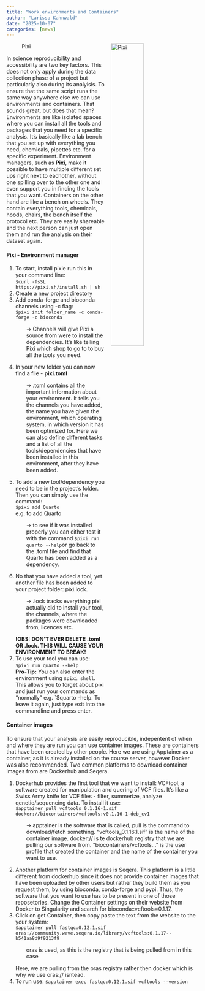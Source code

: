 ```yaml
---
title: "Work environments and Containers"
author: "Larissa Kahnwald"
date: "2025-10-07"
categories: [news]
---
```

![Pixi](pixi2025-10-07.png){style="float:right; width:45%; margin:0 0 1rem 1rem;"}

In science reproducibility and accessibility are two key factors. This does not only apply during the data collection phase of a project but particularly also during its analyisis. To ensure that the same script runs the same way anywhere else we can use environments and containers.
That sounds great, but does that mean? 
Environments are like isolated spaces where you can install all the tools and packages that you need for a specific analysis. It's basically like a lab bench that you set up with everything you need, chemicals, pipettes etc. for a specific experiment. Environment managers, such as **Pixi**, make it possible to have multiple different set ups right next to eachother, without one spilling over to the other one and even support you in finding the tools that you want.
Containers on the other hand are like a bench on wheels. They contain everything tools, chemicals, hoods, chairs, the bench itself the protocol etc. They are easily shareable and the next person can just open them and run the analysis on their dataset again.

#### Pixi - Environment manager
1. To start, install pixie run this in your command line:  
`$curl -fsSL https://pixi.sh/install.sh | sh` 
2. Create a new project directory
3. Add conda-forge and bioconda channels using -c flag:  
`$pixi init folder_name -c conda-forge -c bioconda`  
<p style="margin-left:2em;"> -> Channels will give Pixi a source from were to install the dependencies. It's like telling Pixi which shop to go to to buy all the tools you need.</p>
4. In your new folder you can now find a file - **pixi.toml**
<p style="margin-left:2em;"> -> .toml contains all the important information about your environment. It tells you the channels you have added, the name you have given the environment, which operating system, in which version it has been optimized for. Here we can also define different tasks and a list of all the tools/dependencies that have been installed in this environment, after they have been added.</p>   
5. To add a new tool/dependency you need to be in the project's folder. Then you can simply use the command:  
`$pixi add Quarto`  
e.g. to add Quarto 
<p style="margin-left:2em;"> -> to see if it was installed properly you can either test it with the command `$pixi run quarto --help`or go back to the .toml file and find that Quarto has been added as a dependency.</p>  
6. No that you have added a tool, yet another file has been added to your project folder: pixi.lock.  
<p style="margin-left:2em;"> -> .lock tracks everything pixi actually did to install your tool, the channels, where the packages were downloaded from, licences etc.</p> 
**!OBS: DON'T EVER DELETE .toml OR .lock. THIS WILL CAUSE YOUR ENVIRONMENT TO BREAK!** 
7. To use your tool you can use:  
`$pixi run quarto --help`   
**Pro-Tip:** You can also enter the environment using 
`$pixi shell`. This allows you to forget about pixi and just run your commands as "normally" e.g. `$quarto --help. To leave it again, just type exit into the commandline and press enter.


#### Container images

To ensure that your analysis are easily reproducible, indepentent of when and where they are run you can use container images. These are containers that have been created by other people. Here we are using Apptainer as a container, as it is already installed on the course server, however Docker was also recommended.
Two common platforms to download container images from are Dockerhub and Seqera.

1. Dockerhub provides the first tool that we want to install: VCFtool, a software created for manipulation and quering of VCF files. It's like a Swiss Army knife for VCF files - filter, summerize, analyze qenetic/sequencing data.
To install it use:  
`$apptainer pull vcftools_0.1.16-1.sif docker://biocontainers/vcftools:v0.1.16-1-deb_cv1`
<p style="margin-left:2em;"> -> apptainer is the software that is called, pull is the command to download/fetch something. "vcftools_0.1.16.1.sif" is the name of the container image. docker:// is te dockerhub registry that we are pulling our software from. "biocontainers/vcftools..." is the user profile that created the container and the name of the container you want to use.</p> 

2. Another platform for container images is Seqera. This platform is a little different from dockerhub since it does not provide container images that have been uploaded by other users but rather they build them as you request them, by using bioconda, conda-forge and pypi. Thus, the software that you want to use has to be present in one of those reposetories. Change the Container settings on their website from Docker to Singularity and search for bioconda::vcftools=0.1.17.
3. Click on get Container, then copy paste the text from the website to the your system:  
`$apptainer pull fastqc:0.12.1.sif oras://community.wave.seqera.io/library/vcftools:0.1.17--b541aa8d9f9213f9`
<p style="margin-left:2em;"> oras is used, as this is the registry that is being pulled from in this case</p>
Here, we are pulling from the oras registry rather then docker which is why we use oras:// isntead.
4. To run use: 
`$apptainer exec fastqc:0.12.1.sif vcftools --version`